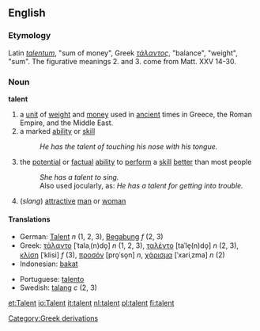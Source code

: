 ==English==
===Etymology===
Latin ''[[talentum]]'', "sum of money", Greek ''[[τάλαντος]]'', "balance", "weight", "sum". The figurative meanings 2. and 3. come from Matt. XXV 14-30.
===Noun===
'''talent'''
#a [[unit]] of [[weight]] and [[money]] used in [[ancient]] times in Greece, the Roman Empire, and the Middle East.
# a marked [[ability]] or [[skill]]
#:''He has the talent of touching his nose with his tongue.''
# the [[potential]] or [[factual]] [[ability]] to [[perform]] a [[skill]] [[better]] than most people 
#:''She has a talent to sing.''
#:Also used jocularly, as: ''He has a talent for getting into trouble.''
#(''slang'') [[attractive]] [[man]] or [[woman]]

====Translations====
{{top}}
*German: [[Talent]] ''n'' (1, 2, 3), [[Begabung]] ''f'' (2, 3)
*Greek: [[τάλαντο]] [ˈtalaˌ(n)do̞] ''n'' (1, 2, 3), [[ταλέντο]] [taˈle̞(n)do̞] ''n'' (2, 3), [[κλίση]] [ˈklisi] ''f'' (3), [[προσόν]] [pro̞ˈso̞n] ''n'', [[χάρισμα]] [ˈxariˌzma] ''n'' (2)
*Indonesian: [[bakat]]
{{mid}}
*Portuguese: [[talento]]
*Swedish: [[talang]] ''c'' (2, 3)
{{bottom}}

[[Category:Greek derivations]]

[[et:Talent]]
[[io:Talent]]
[[it:talent]]
[[nl:talent]]
[[pl:talent]]
[[fi:talent]]